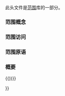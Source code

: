 {{cpp/header/title|experimental/ranges/range}}
{{cpp/header/navbar}}

此头文件是[[cpp/experimental/ranges|范围]]库的一部分。

=== 范围概念 ===
{{dsc begin}}
{{dsc namespace | std::experimental::ranges}}
{{dsc inc | cpp/experimental/ranges/range/dsc Range}}
{{dsc inc | cpp/experimental/ranges/range/dsc SizedRange}}
{{dsc inc | cpp/experimental/ranges/range/dsc View}}
{{dsc inc | cpp/experimental/ranges/range/dsc BoundedRange}}
{{dsc inc | cpp/experimental/ranges/range/dsc InputRange}}
{{dsc inc | cpp/experimental/ranges/range/dsc OutputRange}}
{{dsc inc | cpp/experimental/ranges/range/dsc ForwardRange}}
{{dsc inc | cpp/experimental/ranges/range/dsc BidirectionalRange}}
{{dsc inc | cpp/experimental/ranges/range/dsc RandomAccessRange}}
{{dsc end}}

=== 范围访问 ===
{{dsc begin}}
{{dsc namespace | std::experimental::ranges}}
{{dsc inc | cpp/experimental/ranges/range/dsc begin}}
{{dsc inc | cpp/experimental/ranges/range/dsc end}}
{{dsc inc | cpp/experimental/ranges/range/dsc rbegin}}
{{dsc inc | cpp/experimental/ranges/range/dsc rend}}
{{dsc end}}

=== 范围原语 ===
{{dsc begin}}
{{dsc namespace | std::experimental::ranges}}
{{dsc inc | cpp/experimental/ranges/range/dsc size}}
{{dsc inc | cpp/experimental/ranges/range/dsc empty}}
{{dsc inc | cpp/experimental/ranges/range/dsc data}}
{{dsc inc | cpp/experimental/ranges/range/dsc iterator_t}}
{{dsc end}}

=== 概要 ===
{{source|1=

#include &lt;experimental/ranges/iterator&gt;

namespace std { namespace experimental { namespace ranges { inline namespace v1 {

namespace {
  constexpr /* 未指明 */ begin = /* 未指明 */;
  constexpr /* 未指明 */ end = /* 未指明 */;
  constexpr /* 未指明 */ cbegin = /* 未指明 */;
  constexpr /* 未指明 */ cend = /* 未指明 */;
  constexpr /* 未指明 */ rbegin = /* 未指明 */;
  constexpr /* 未指明 */ rend = /* 未指明 */;
  constexpr /* 未指明 */ crbegin = /* 未指明 */;
  constexpr /* 未指明 */ crend = /* 未指明 */;
}

namespace {
  constexpr /* 未指明 */ size = /* 未指明 */;
  constexpr /* 未指明 */ empty = /* 未指明 */;
  constexpr /* 未指明 */ data = /* 未指明 */;
  constexpr /* 未指明 */ cdata = /* 未指明 */;
}

template &lt;class T&gt;
using iterator_t = decltype(ranges::begin(declval&lt;T&amp;&gt;()));

template &lt;class T&gt;
using sentinel_t = decltype(ranges::end(declval&lt;T&amp;&gt;()));

template &lt;class&gt;
constexpr bool disable_sized_range = false;

template &lt;class T&gt;
struct enable_view { };

struct view_base { };

template &lt;class T&gt;
concept bool Range = /* 见定义 */;

template &lt;class T&gt;
concept bool SizedRange = /* 见定义 */;

template &lt;class T&gt;
concept bool View = /* 见定义 */;

template &lt;class T&gt;
concept bool BoundedRange = /* 见定义 */;

template &lt;class T&gt;
concept bool InputRange = /* 见定义 */;

template &lt;class R, class T&gt;
concept bool OutputRange = /* 见定义 */;

template &lt;class T&gt;
concept bool ForwardRange = /* 见定义 */;

template &lt;class T&gt;
concept bool BidirectionalRange = /* 见定义 */;

template &lt;class T&gt;
concept bool RandomAccessRange = /* 见定义 */;

{{))}}{{))}}

}}
